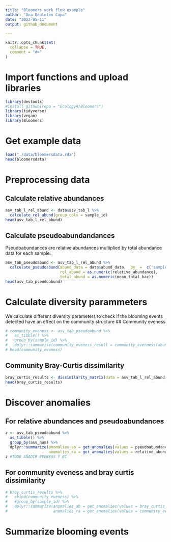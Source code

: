 ```yaml
---
title: "Bloomers work flow example"
author: "Ona Deulofeu Capo"
date: "2023-05-11"
output: github_document

---
```


```r
knitr::opts_chunk$set(
  collapse = TRUE,
  comment = "#>"
)
```

# Import functions and upload libraries
```r
library(devtools)
#install_github(repo = "EcologyR/Bloomers")
library(tidyverse)
library(vegan)
library(Bloomers)
```

# Get example data
```r
load("./data/bloomersdata.rda")
head(bloomersdata)
```

# Preprocessing data 
## Calculate relative abundances
```r
asv_tab_l_rel_abund <- data$asv_tab_l %>%
  calculate_rel_abund(group_cols = sample_id)
head(asv_tab_l_rel_abund)
```
## Calculate pseudoabundandances
Pseudoabundances are relative abundances multiplied by total abundance data for each sample.
```r
asv_tab_pseudoabund <- asv_tab_l_rel_abund %>%
  calculate_pseudoabund(abund_data = data$abund_data,  by_ =  c('sample_id', 'sampling_site'),
                        rel_abund = as.numeric(relative_abundance),
                        total_abund = as.numeric(mean_total_bac))
head(asv_tab_pseudoabund)
```
# Calculate diversity parammeters
We calculate different diversity parameters to check if the blooming events detected have an effect on the community structure
## Community eveness
```r
# community_eveness <- asv_tab_pseudoabund %>%
#   as_tibble() %>%
#   group_by(sample_id) %>%
#   dplyr::summarise(community_eveness_result = community_evenness(abundances = pseudoabundance, index = "Shannon"))
# head(community_eveness)
```
## Community Bray-Curtis dissimilarity
```r
bray_curtis_results <- dissimilarity_matrix(data = asv_tab_l_rel_abund, sample_id_col = sample_id)
head(bray_curtis_results)
```
# Discover anomalies
## For relative abundances and pseudoabundances
```r
z <- asv_tab_pseudoabund %>%
  as_tibble() %>%
  group_by(asv_num) %>%
  dplyr::summarize(anomalies_ab = get_anomalies(values = pseudoabundance, plotting = TRUE)[[1]],
                   anomalies_ra = get_anomalies(values = relative_abundance, plotting = TRUE)[[1]])
z #TODO AÑADIR EVENESS Y BC
```
## For community eveness and bray curtis dissimilarity
```r
# bray_curtis_results %>%
#   cbind(community_eveness) %>%
#   #group_by(sample_id) %>%
#   dplyr::summarize(anomalies_ab = get_anomalies(values = bray_curtis_result, plotting = TRUE)[[1]],
#                    anomalies_ra = get_anomalies(values = community_eveness_result, plotting = TRUE)[[1]])
```
# Summarize blooming events
```r

```


